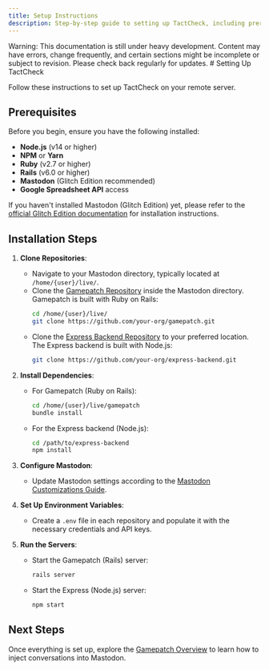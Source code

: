 ```yaml
---
title: Setup Instructions
description: Step-by-step guide to setting up TactCheck, including prerequisites and configuration.
---
```



<Callout type="warning">
  Warning: This documentation is still under heavy development. Content may have
  errors, change frequently, and certain sections might be incomplete or subject
  to revision. Please check back regularly for updates.
</Callout>
# Setting Up TactCheck

Follow these instructions to set up TactCheck on your remote server.

## Prerequisites

Before you begin, ensure you have the following installed:

- **Node.js** (v14 or higher)
- **NPM** or **Yarn**
- **Ruby** (v2.7 or higher)
- **Rails** (v6.0 or higher)
- **Mastodon** (Glitch Edition recommended)
- **Google Spreadsheet API** access

If you haven't installed Mastodon (Glitch Edition) yet, please refer to the [official Glitch Edition documentation](https://glitch-soc.github.io/docs/) for installation instructions.

## Installation Steps

1. **Clone Repositories**:

   - Navigate to your Mastodon directory, typically located at `/home/{user}/live/`.
   - Clone the [Gamepatch Repository](/docs/gamepatch) inside the Mastodon directory. Gamepatch is built with Ruby on Rails:
     ```bash
     cd /home/{user}/live/
     git clone https://github.com/your-org/gamepatch.git
     ```
   - Clone the [Express Backend Repository](/docs/express) to your preferred location. The Express backend is built with Node.js:
     ```bash
     git clone https://github.com/your-org/express-backend.git
     ```

2. **Install Dependencies**:

   - For Gamepatch (Ruby on Rails):
     ```bash
     cd /home/{user}/live/gamepatch
     bundle install
     ```
   - For the Express backend (Node.js):
     ```bash
     cd /path/to/express-backend
     npm install
     ```

3. **Configure Mastodon**:

   - Update Mastodon settings according to the [Mastodon Customizations Guide](/docs/mastodon).

4. **Set Up Environment Variables**:

   - Create a `.env` file in each repository and populate it with the necessary credentials and API keys.

5. **Run the Servers**:
   - Start the Gamepatch (Rails) server:
     ```bash
     rails server
     ```
   - Start the Express (Node.js) server:
     ```bash
     npm start
     ```

## Next Steps

Once everything is set up, explore the [Gamepatch Overview](/docs/gamepatch) to learn how to inject conversations into Mastodon.
